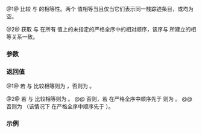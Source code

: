 {{title|1=operator==, operator&lt;=&gt;&lt;small&gt;(std::stacktrace_entry)&lt;/small&gt;}}
{{cpp/utility/stacktrace_entry/navbar}}
{{dcl begin}}
{{dcl|num=1|since=c++23|1=
friend constexpr bool operator==( const stacktrace_entry&amp; lhs,
                                  const stacktrace_entry&amp; rhs ) noexcept;
}}
{{dcl|num=2|since=c++23|1=
friend constexpr std::strong_ordering
    operator&lt;=&gt;( const stacktrace_entry&amp; lhs, const stacktrace_entry&amp; rhs ) noexcept;
}}
{{dcl end}}

@1@ 比较 {{c|lhs}} 与 {{c|rhs}} 的相等性。两个 {{tt|stacktrace_entry}} 值相等当且仅当它们表示同一栈踪迹条目，或均为空。

@2@ 获取 {{c|lhs}} 与 {{c|rhs}} 在所有 {{tt|stacktrace_entry}} 值上的未指定的严格全序中的相对顺序，该序与 {{tt|1=operator==}} 所建立的相等关系一致。

{{cpp/hidden friend|std::stacktrace_entry|plural=yes}}

{{cpp/note synthesized compare}}

===参数===
{{par begin}}
{{par|lhs, rhs|要比较的 {{tt|stacktrace_entry}} 值}}
{{par end}}

===返回值===
@1@ 若 {{c|lhs}} 与 {{c|rhs}} 比较相等则为 {{c|true}}，否则为 {{c|false}}。

@2@ 若 {{c|lhs}} 与 {{c|rhs}} 比较相等则为 {{lc|std::strong_ordering::equal}}。
@@ 否则，若 {{c|lhs}} 在严格全序中顺序先于 {{c|rhs}} 则为 {{lc|std::strong_ordering::less}}。
@@ 否则为 {{lc|std::strong_ordering::greater}}（该情况下 {{c|rhs}} 在严格全序中顺序先于 {{c|lhs}}）。

===示例===
{{example}}

{{langlinks|en|es|ja|ru}}